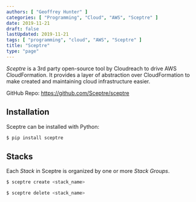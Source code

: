```yaml
---
authors: [ "Geoffrey Hunter" ]
categories: [ "Programming", "Cloud", "AWS", "Sceptre" ]
date: 2019-11-21
draft: false
lastUpdated: 2019-11-21
tags: [ "programming", "cloud", "AWS", "Sceptre" ]
title: "Sceptre"
type: "page"
---
```



_Sceptre_ is a 3rd party open-source tool by Cloudreach to drive AWS CloudFormation. It provides a layer of abstraction over CloudFormation to make created and maintaining cloud infrastructure easier.

GitHub Repo: https://github.com/Sceptre/sceptre

## Installation

Sceptre can be installed with Python:

```bash
$ pip install sceptre
```

## Stacks

Each _Stack_ in Sceptre is organized by one or more _Stack Groups_.

```bash
$ sceptre create <stack_name>
```

```bash
$ sceptre delete <stack_name>
```

